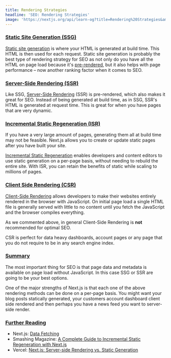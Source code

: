```yaml
---
title: Rendering Strategies
headline: 'SEO: Rendering Strategies'
image: 'https://nextjs.org/api/learn-og?title=Rendering%20Strategies&amp;chapter=11'
---
```


### [Static Site Generation (SSG)](#static-site-generation-ssg)

[Static site generation](https://nextjs.org/docs/basic-features/pages#static-generation-recommended) is where your HTML is generated at build time. This HTML is then used for each request. Static site generation is probably the best type of rendering strategy for SEO as not only do you have all the HTML on page load because it's [pre-rendered](https://nextjs.org/docs/basic-features/pages#pre-rendering), but it also helps with page performance – now another ranking factor when it comes to SEO.

### [Server-Side Rendering (SSR)](#server-side-rendering-ssr)

Like SSG, [Server-Side Rendering](https://nextjs.org/docs/basic-features/pages#server-side-rendering) (SSR) is pre-rendered, which also makes it great for SEO. Instead of being generated at build time, as in SSG, SSR's HTML is generated at request time. This is great for when you have pages that are very dynamic.

### [Incremental Static Regeneration (ISR)](#incremental-static-regeneration-isr)

If you have a very large amount of pages, generating them all at build time may not be feasible. Next.js allows you to create or update static pages after you have built your site.

[Incremental Static Regeneration](https://nextjs.org/docs/basic-features/data-fetching#incremental-static-regeneration) enables developers and content editors to use static generation on a per-page basis, without needing to rebuild the entire site. With ISR, you can retain the benefits of static while scaling to millions of pages.

### [Client Side Rendering (CSR)](#client-side-rendering-csr)

[Client-Side Rendering](https://nextjs.org/docs/basic-features/data-fetching#fetching-data-on-the-client-side) allows developers to make their websites entirely rendered in the browser with JavaScript. On initial page load a single HTML file is generally served with little to no content until you fetch the JavaScript and the browser compiles everything.

As we commented above, in general Client-Side Rendering is **not** recommended for optimal SEO.

CSR is perfect for data heavy dashboards, account pages or any page that you do not require to be in any search engine index.

### [Summary](#summary)

The most important thing for SEO is that page data and metadata is available on page load without JavaScript. In this case SSG or SSR are going to be your best options.

One of the major strengths of Next.js is that each one of the above rendering methods can be done on a per-page basis. You might want your blog posts statically generated, your customers account dashboard client side rendered and then perhaps you have a news feed you want to server-side render.

### [Further Reading](#further-reading)

*   Next.js: [Data Fetching](https://nextjs.org/docs/basic-features/data-fetching)
*   Smashing Magazine: [A Complete Guide to Incremental Static Regeneration with Next.js](https://www.smashingmagazine.com/2021/04/incremental-static-regeneration-nextjs)
*   Vercel: [Next.js: Server-side Rendering vs. Static Generation](https://vercel.com/blog/nextjs-server-side-rendering-vs-static-generation)
